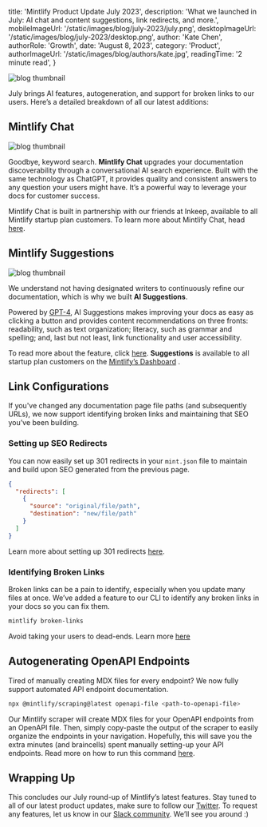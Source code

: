 
  title: 'Mintlify Product Update July 2023',
  description:
    'What we launched in July: AI chat and content suggestions, link redirects, and more.',
  mobileImageUrl: '/static/images/blog/july-2023/july.png',
  desktopImageUrl: '/static/images/blog/july-2023/desktop.png',
  author: 'Kate Chen',
  authorRole: 'Growth',
  date: 'August 8, 2023',
  category: 'Product',
  authorImageUrl: '/static/images/blog/authors/kate.jpg',
  readingTime: '2 minute read',
}


<img
  src="/static/images/blog/july-2023/desktop.png"
  alt="blog thumbnail"
  className="w-full rounded-md"
/>

July brings AI features, autogeneration, and support for broken links to our users. Here’s a detailed breakdown of all our latest additions:

## Mintlify Chat

<img
  src="/static/images/blog/chat/chat.png"
  alt="blog thumbnail"
  className="w-full rounded-md"
/>

Goodbye, keyword search. **Mintlify Chat** upgrades your documentation discoverability through a conversational AI search experience. Built with the same technology as ChatGPT, it provides quality and consistent answers to any question your users might have. It’s a powerful way to leverage your docs for customer success.

Mintlify Chat is built in partnership with our friends at Inkeep, available to all Mintlify startup plan customers. To learn more about Mintlify Chat, head <a href="https://mintlify.com/blog/chat" target="_blank">here</a>.

## Mintlify Suggestions

<img
  src="/static/images/blog/suggestions/demo.gif"
  alt="blog thumbnail"
  className="w-full rounded-md"
/>

We understand not having designated writers to continuously refine our documentation, which is why we built **AI Suggestions**.

Powered by <a href="https://openai.com/research/gpt-4" target="_blank">GPT-4</a>, AI Suggestions makes improving your docs as easy as clicking a button and provides content recommendations on three fronts: readability, such as text organization; literacy, such as grammar and spelling; and, last but not least, link functionality and user accessibility.

To read more about the feature, click <a href="https://mintlify.com/blog/suggestions" target="_blank">here</a>. **Suggestions** is available to all startup plan customers on the <a href="https://dashboard.mintlify.com/" target="_blank">Mintlify’s Dashboard</a> .

## Link Configurations

If you've changed any documentation page file paths (and subsequently URLs), we now support identifying broken links and maintaining that SEO you’ve been building.

### Setting up SEO Redirects

You can now easily set up 301 redirects in your `mint.json` file to maintain and build upon SEO generated from the previous page.

```json
{
  "redirects": [
    {
      "source": "original/file/path",
      "destination": "new/file/path"
    }
  ]
}
```

Learn more about setting up 301 redirects <a href="https://mintlify.com/docs/settings/broken-links#redirects301" target="_blank">here</a>.

### Identifying Broken Links

Broken links can be a pain to identify, especially when you update many files at once. We’ve added a feature to our CLI to identify any broken links in your docs so you can fix them.

```bash
mintlify broken-links
```

Avoid taking your users to dead-ends. Learn more <a href="https://mintlify.com/docs/settings/broken-links#broken-links" target="_blank">here</a>

## Autogenerating OpenAPI Endpoints

Tired of manually creating MDX files for every endpoint? We now fully support automated API endpoint documentation.

```bash
npx @mintlify/scraping@latest openapi-file <path-to-openapi-file>
```

Our Mintlify scraper will create MDX files for your OpenAPI endpoints from an OpenAPI file. Then, simply copy-paste the output of the scraper to easily organize the endpoints in your navigation. Hopefully, this will save you the extra minutes (and braincells) spent manually setting-up your API endpoints. Read more on how to run this command <a href="https://mintlify.com/docs/api-playground/openapi-generation" target="_blank">here</a>.

## Wrapping Up

This concludes our July round-up of Mintlify’s latest features. Stay tuned to all of our latest product updates, make sure to follow our <a href="https://twitter.com/mintlify" target="_blank">Twitter</a>. To request any features, let us know in our <a href="https://join.slack.com/t/mintlify-users/shared_invite/zt-1xfzz6x35-f4o4WCYfpvLhSj3O7WAOMA" target="_blank">Slack community</a>. We’ll see you around :)
